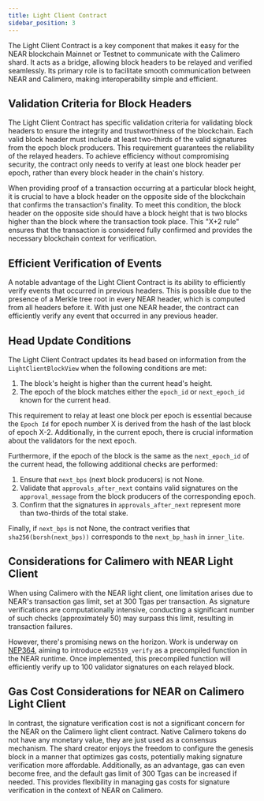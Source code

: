 ```yaml
---
title: Light Client Contract
sidebar_position: 3
---
```


The Light Client Contract is a key component that makes it easy for the NEAR blockchain Mainnet or Testnet to communicate with the Calimero shard. It acts as a bridge, allowing block headers to be relayed and verified seamlessly. Its primary role is to facilitate smooth communication between NEAR and Calimero, making interoperability simple and efficient.

## Validation Criteria for Block Headers

The Light Client Contract has specific validation criteria for validating block headers to ensure the integrity and trustworthiness of the blockchain. Each valid block header must include at least two-thirds of the valid signatures from the epoch block producers. This requirement guarantees the reliability of the relayed headers. To achieve efficiency without compromising security, the contract only needs to verify at least one block header per epoch, rather than every block header in the chain's history.

When providing proof of a transaction occurring at a particular block height, it is crucial to have a block header on the opposite side of the blockchain that confirms the transaction's finality. To meet this condition, the block header on the opposite side should have a block height that is two blocks higher than the block where the transaction took place. This "X+2 rule" ensures that the transaction is considered fully confirmed and provides the necessary blockchain context for verification.


## Efficient Verification of Events

A notable advantage of the Light Client Contract is its ability to efficiently verify events that occurred in previous headers. This is possible due to the presence of a Merkle tree root in every NEAR header, which is computed from all headers before it. With just one NEAR header, the contract can efficiently verify any event that occurred in any previous header.

## Head Update Conditions

The Light Client Contract updates its head based on information from the `LightClientBlockView` when the following conditions are met:

1. The block's height is higher than the current head's height.
2. The epoch of the block matches either the `epoch_id` or `next_epoch_id` known for the current head.

This requirement to relay at least one block per epoch is essential because the `Epoch Id` for epoch number X is derived from the hash of the last block of epoch X-2. Additionally, in the current epoch, there is crucial information about the validators for the next epoch.

Furthermore, if the epoch of the block is the same as the `next_epoch_id` of the current head, the following additional checks are performed:

1. Ensure that `next_bps` (next block producers) is not None.
2. Validate that `approvals_after_next` contains valid signatures on the `approval_message` from the block producers of the corresponding epoch.
3. Confirm that the signatures in `approvals_after_next` represent more than two-thirds of the total stake.

Finally, if `next_bps` is not None, the contract verifies that `sha256(borsh(next_bps))` corresponds to the `next_bp_hash` in `inner_lite`.

## Considerations for Calimero with NEAR Light Client

When using Calimero with the NEAR light client, one limitation arises due to NEAR's transaction gas limit, set at 300 Tgas per transaction. As signature verifications are computationally intensive, conducting a significant number of such checks (approximately 50) may surpass this limit, resulting in transaction failures.

However, there's promising news on the horizon. Work is underway on [NEP364](https://github.com/near/nearcore/issues/7567), aiming to introduce `ed25519_verify` as a precompiled function in the NEAR runtime. Once implemented, this precompiled function will efficiently verify up to 100 validator signatures on each relayed block.

## Gas Cost Considerations for NEAR on Calimero Light Client

In contrast, the signature verification cost is not a significant concern for the NEAR on the Calimero light client contract. Native Calimero tokens do not have any monetary value, they are just used as a consensus mechanism. The shard creator enjoys the freedom to configure the genesis block in a manner that optimizes gas costs, potentially making signature verification more affordable. Additionally, as an advantage, gas can even become free, and the default gas limit of 300 Tgas can be increased if needed. This provides flexibility in managing gas costs for signature verification in the context of NEAR on Calimero.
